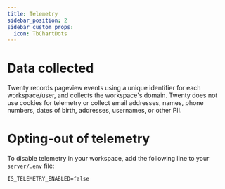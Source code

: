 ```yaml
---
title: Telemetry
sidebar_position: 2
sidebar_custom_props:
  icon: TbChartDots
---
```


# Data collected
Twenty records pageview events using a unique identifier for each workspace/user, and collects the workspace's domain.
Twenty does not use cookies for telemetry or collect email addresses, names, phone numbers, dates of birth, addresses, usernames, or other PII.

# Opting-out of telemetry
To disable telemetry in your workspace, add the following line to your `server/.env` file:
```
IS_TELEMETRY_ENABLED=false
```